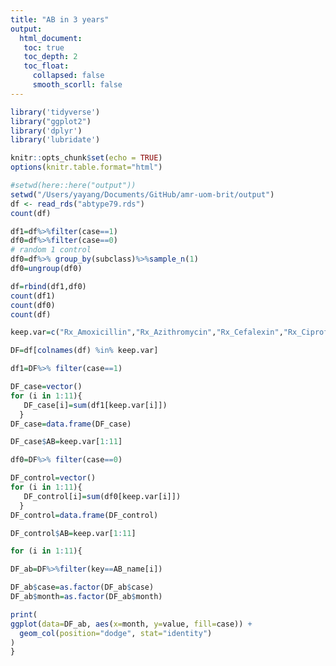 ```yaml
---
title: "AB in 3 years"
output: 
  html_document:
   toc: true
   toc_depth: 2
   toc_float:
     collapsed: false
     smooth_scorll: false
---
```


```r
library('tidyverse')
library("ggplot2")
library('dplyr')
library('lubridate')

knitr::opts_chunk$set(echo = TRUE)
options(knitr.table.format="html")
```


```r
#setwd(here::here("output"))
setwd("/Users/yayang/Documents/GitHub/amr-uom-brit/output")
df <- read_rds("abtype79.rds")
count(df)
```

```r
df1=df%>%filter(case==1)
df0=df%>%filter(case==0)
# random 1 control
df0=df%>% group_by(subclass)%>%sample_n(1)
df0=ungroup(df0)

df=rbind(df1,df0)
count(df1)
count(df0)
count(df)
```


```r
keep.var=c("Rx_Amoxicillin","Rx_Azithromycin","Rx_Cefalexin","Rx_Ciprofloxacin","Rx_Clarithromycin","Rx_Co_amoxiclav","Rx_Doxycycline","Rx_Flucloxacillin","Rx_Nitrofurantoin","Rx_Phenoxymethylpenicillin","Rx_Trimethoprim","case")

DF=df[colnames(df) %in% keep.var]

df1=DF%>% filter(case==1)

DF_case=vector()
for (i in 1:11){
   DF_case[i]=sum(df1[keep.var[i]])
  }
DF_case=data.frame(DF_case)

DF_case$AB=keep.var[1:11]
```

```r

df0=DF%>% filter(case==0)

DF_control=vector()
for (i in 1:11){
   DF_control[i]=sum(df0[keep.var[i]])
  }
DF_control=data.frame(DF_control)

DF_control$AB=keep.var[1:11]


```


```r
for (i in 1:11){

DF_ab=DF%>%filter(key==AB_name[i])

DF_ab$case=as.factor(DF_ab$case)
DF_ab$month=as.factor(DF_ab$month)

print(
ggplot(data=DF_ab, aes(x=month, y=value, fill=case)) +
  geom_col(position="dodge", stat="identity")
)
}
```

